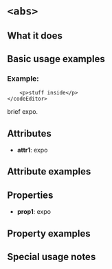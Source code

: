 
# `<abs>`

## What it does


## Basic usage examples

### Example: 
```doenet-editor
    <p>stuff inside</p>
</codeEditor>
```

brief expo.








## Attributes
* **attr1**: expo

## Attribute examples








## Properties
* **prop1**: expo

## Property examples






## Special usage notes